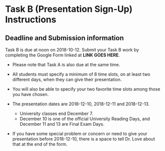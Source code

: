 # Task B (Presentation Sign-Up) Instructions {#taskB}

## Deadline and Submission information

Task B is due at noon on 2018-10-12. Submit your Task B work by completing the Google Form linked at **LINK GOES HERE**. 

- Please note that Task A is also due at the same time.

- All students must specify a minimum of 8 time slots, on at least two different days, when they can give their presentation. 
- You will also be able to specify your two favorite time slots among those you have chosen.
- The presentation dates are 2018-12-10, 2018-12-11 and 2018-12-13.
    - University classes end December 7. 
    - December 10 is one of the official University Reading Days, and December 11 and 13 are Final Exam Days.
- If you have some special problem or concern or need to give your presentation before 2018-12-10, there is a space to tell Dr. Love about that at the end of the form.
